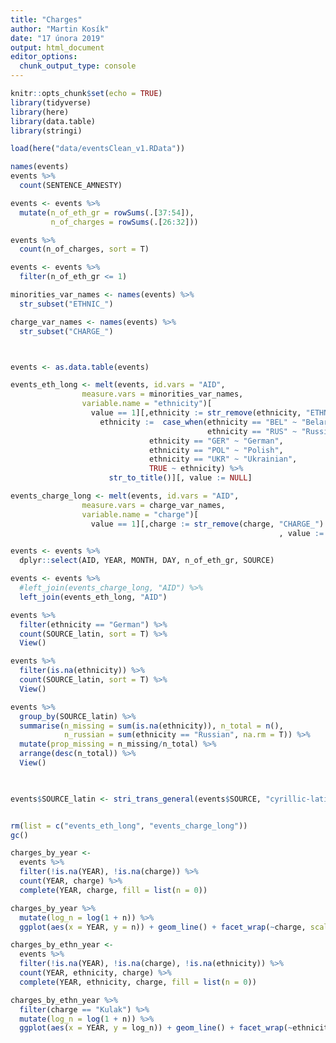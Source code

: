 ```yaml
---
title: "Charges"
author: "Martin Kosík"
date: "17 února 2019"
output: html_document
editor_options: 
  chunk_output_type: console
---
```


```r
knitr::opts_chunk$set(echo = TRUE)
library(tidyverse)
library(here)
library(data.table)
library(stringi)
```

```r
load(here("data/eventsClean_v1.RData"))
```

```r
names(events)
events %>% 
  count(SENTENCE_AMNESTY)
```

```r
events <- events %>% 
  mutate(n_of_eth_gr = rowSums(.[37:54]), 
         n_of_charges = rowSums(.[26:32]))

events %>% 
  count(n_of_charges, sort = T)

events <- events %>% 
  filter(n_of_eth_gr <= 1)


```


```r
minorities_var_names <- names(events) %>% 
  str_subset("ETHNIC_")

charge_var_names <- names(events) %>% 
  str_subset("CHARGE_")



events <- as.data.table(events)

events_eth_long <- melt(events, id.vars = "AID",
                measure.vars = minorities_var_names, 
                variable.name = "ethnicity")[
                  value == 1][,ethnicity := str_remove(ethnicity, "ETHNIC_")][,
                    ethnicity :=  case_when(ethnicity == "BEL" ~ "Belarussian",
                                            ethnicity == "RUS" ~ "Russian",
                               ethnicity == "GER" ~ "German",
                               ethnicity == "POL" ~ "Polish",
                               ethnicity == "UKR" ~ "Ukrainian",
                               TRUE ~ ethnicity) %>% 
                      str_to_title()][, value := NULL]

events_charge_long <- melt(events, id.vars = "AID",
                measure.vars = charge_var_names, 
                variable.name = "charge")[
                  value == 1][,charge := str_remove(charge, "CHARGE_") %>% str_to_title()][
                                                            , value := NULL]

events <- events %>% 
  dplyr::select(AID, YEAR, MONTH, DAY, n_of_eth_gr, SOURCE)

events <- events %>% 
  #left_join(events_charge_long, "AID") %>% 
  left_join(events_eth_long, "AID")

events %>% 
  filter(ethnicity == "German") %>% 
  count(SOURCE_latin, sort = T) %>% 
  View()

events %>% 
  filter(is.na(ethnicity)) %>% 
  count(SOURCE_latin, sort = T) %>% 
  View()

events %>% 
  group_by(SOURCE_latin) %>% 
  summarise(n_missing = sum(is.na(ethnicity)), n_total = n(), 
            n_russian = sum(ethnicity == "Russian", na.rm = T)) %>% 
  mutate(prop_missing = n_missing/n_total) %>%
  arrange(desc(n_total)) %>% 
  View()
  


events$SOURCE_latin <- stri_trans_general(events$SOURCE, "cyrillic-latin")


rm(list = c("events_eth_long", "events_charge_long"))
gc()

charges_by_year <- 
  events %>% 
  filter(!is.na(YEAR), !is.na(charge)) %>% 
  count(YEAR, charge) %>% 
  complete(YEAR, charge, fill = list(n = 0))

charges_by_year %>% 
  mutate(log_n = log(1 + n)) %>% 
  ggplot(aes(x = YEAR, y = n)) + geom_line() + facet_wrap(~charge, scales = "free_y") + theme_bw()

```


```r
charges_by_ethn_year <- 
  events %>% 
  filter(!is.na(YEAR), !is.na(charge), !is.na(ethnicity)) %>% 
  count(YEAR, ethnicity, charge) %>% 
  complete(YEAR, ethnicity, charge, fill = list(n = 0))

charges_by_ethn_year %>% 
  filter(charge == "Kulak") %>% 
  mutate(log_n = log(1 + n)) %>% 
  ggplot(aes(x = YEAR, y = log_n)) + geom_line() + facet_wrap(~ethnicity, scales = "free_y") + theme_bw()


```


